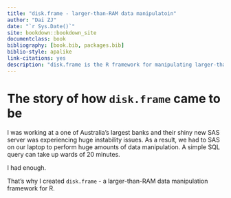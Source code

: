```yaml
--- 
title: "disk.frame - larger-than-RAM data manipulatoin"
author: "Dai ZJ"
date: "`r Sys.Date()`"
site: bookdown::bookdown_site
documentclass: book
bibliography: [book.bib, packages.bib]
biblio-style: apalike
link-citations: yes
description: "disk.frame is the R framework for manipulating larger-than-RAM data"
---
```


# The story of how `disk.frame` came to be
I was working at a one of Australia's largest banks and their shiny new SAS server was experiencing huge instability issues. As a result, we had to SAS on our laptop to perform huge amounts of data manipulation. A simple SQL query can take up wards of 20 minutes.

I had enough.

That's why I created `disk.frame` - a larger-than-RAM data manipulation framework for R.